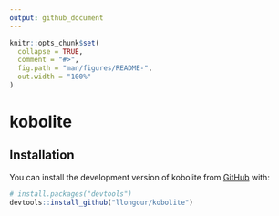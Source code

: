 ```yaml
---
output: github_document
---
```


<!-- README.md is generated from README.Rmd. Please edit that file -->

```r
knitr::opts_chunk$set(
  collapse = TRUE,
  comment = "#>",
  fig.path = "man/figures/README-",
  out.width = "100%"
)
```

# kobolite

<!-- badges: start -->
<!-- badges: end -->

## Installation

You can install the development version of kobolite from [GitHub](https://github.com/) with:

``` r
# install.packages("devtools")
devtools::install_github("llongour/kobolite")
```
